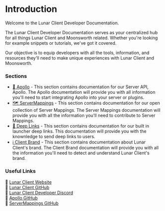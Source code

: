 # Introduction

Welcome to the Lunar Client Developer Documentation.

The Lunar Client Developer Documentation serves as your centralized hub for all things Lunar Client and Moonsworth related.
Whether you're looking for example snippets or tutorials, we've got it covered.

Our objective is to equip developers with all the tools, information, and resources they'll need to make unique experiences with Lunar Client and Moonsworth.

### Sections

- [🌙 Apollo](https://www.lunarclient.dev/apollo/introduction) - This section contains documentation for our Server API, Apollo. The Apollo documentation will provide you with all information you'll need to start integrating Apollo into your server or plugins.
- [🗺️ ServerMappings](https://www.lunarclient.dev/server-mappings/introduction) - This section contains documentation for our open collection of Server Mappings. The Server Mappings documentation will provide you with all the information you'll need to contribute to Server Mappings.
- [🔗 Deep Links](https://lunarclient.dev/deep-links/introduction) - This section contains documentation for our built in launcher deep links. This documentation will provide you with the knownledge to send deep links to users.
- [ℹ️ Client Brand](https://lunarclient.dev/client-brand) - This section contains documentation about Lunar Client's brand. The Client Brand documentation will provide you with all the information you'll need to detect and understand Lunar Client's brand.

### Useful Links

🔗 [Lunar Client Website](https://www.lunarclient.com/)<br/>
🔗 [Lunar Client GitHub](https://github.com/LunarClient)<br/>
🔗 [Lunar Client Developer Discord](https://discord.gg/3T9Atyb6pf)<br/>
🔗 [Apollo GitHub](https://github.com/LunarClient/Apollo)<br/>
🔗 [ServerMappings GitHub](https://github.com/LunarClient/ServerMappings)
